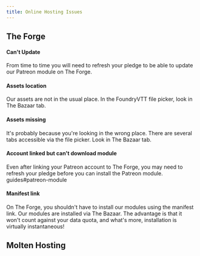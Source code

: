 ```yaml
---
title: Online Hosting Issues
---
```




## The Forge
#### Can't Update

From time to time you will need to refresh your pledge to be able to update our Patreon module on The Forge.

<LinkCard title="Updating on The Forge" href="/jb2a-wiki/getting-started/guides#patreon-module-1" />

#### Assets location

Our assets are not in the usual place. In the FoundryVTT file picker, look in The Bazaar tab.

<LinkCard title="Asset Location on The Forge" href="/jb2a-wiki/getting-started/guides#assets-location" />

#### Assets missing

It's probably because you're looking in the wrong place. There are several tabs accessible via the file picker. Look in The Bazaar tab.

<LinkCard title="Asset Location on The Forge" href="/jb2a-wiki/getting-started/guides#assets-location" />

#### Account linked but can't download module

Even after linking your Patreon account to The Forge, you may need to refresh your pledge before you can install the Patreon module. guides#patreon-module

<LinkCard title="Install on The Forge" href="/jb2a-wiki/getting-started/guides#patreon-module" />

#### Manifest link

On The Forge, you shouldn't have to install our modules using the manifest link. Our modules are installed via The Bazaar. The advantage is that it won't count against your data quota, and what's more, installation is virtually instantaneous!

<LinkCard title="Install on The Forge" href="/jb2a-wiki/getting-started/guides#patreon-module" />

## Molten Hosting